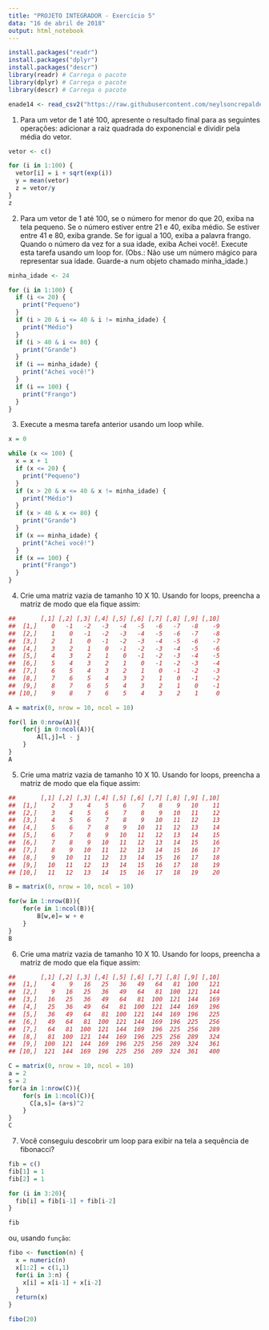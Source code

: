 ---
title: "PROJETO INTEGRADOR - Exercício 5"
data: "16 de abril de 2018"
output: html_notebook 
---

```{r}
install.packages("readr")
install.packages("dplyr")
install.packages("descr")
library(readr) # Carrega o pacote 
library(dplyr) # Carrega o pacote
library(descr) # Carrega o pacote 

enade14 <- read_csv2("https://raw.githubusercontent.com/neylsoncrepalde/introducao_ao_r/master/dados/enade_2014_amostra.csv")

```


1.  Para um vetor de 1 até 100, apresente o resultado final para as seguintes operações: adicionar a raiz quadrada do exponencial e dividir pela média do vetor.

```{r}
vetor <- c()

for (i in 1:100) {
  vetor[i] = i + sqrt(exp(i))
  y = mean(vetor)
  z = vetor/y
}
z

```

2.  Para um vetor de 1 até 100, se o número for menor do que 20, exiba na tela pequeno. Se o número estiver entre 21 e 40, exiba médio. Se estiver entre 41 e 80, exiba grande. Se for igual a 100, exiba a palavra frango. Quando o número da vez for a sua idade, exiba Achei você!. Execute esta tarefa usando um loop for. (Obs.: Não use um número mágico para representar sua idade. Guarde-a num objeto chamado minha_idade.)
  
```{r}
minha_idade <- 24

for (i in 1:100) {
  if (i <= 20) {
    print("Pequeno")
  }
  if (i > 20 & i <= 40 & i != minha_idade) {
    print("Médio")
  }
  if (i > 40 & i <= 80) {
    print("Grande")
  }
  if (i == minha_idade) {
    print("Achei você!")
  }
  if (i == 100) {
    print("Frango")
  }
}


```
  
3.  Execute a mesma tarefa anterior usando um loop while.
  
```{r}
x = 0

while (x <= 100) {
  x = x + 1
  if (x <= 20) {
    print("Pequeno")
  }
  if (x > 20 & x <= 40 & x != minha_idade) {
    print("Médio")
  }
  if (x > 40 & x <= 80) {
    print("Grande")
  }
  if (x == minha_idade) {
    print("Achei você!")
  }
  if (x == 100) {
    print("Frango")
  }
}

```
  
4.  Crie uma matriz vazia de tamanho 10 X 10. Usando for loops, preencha a matriz de modo que ela fique assim:

```{r}
##       [,1] [,2] [,3] [,4] [,5] [,6] [,7] [,8] [,9] [,10]
##  [1,]    0   -1   -2   -3   -4   -5   -6   -7   -8    -9
##  [2,]    1    0   -1   -2   -3   -4   -5   -6   -7    -8
##  [3,]    2    1    0   -1   -2   -3   -4   -5   -6    -7
##  [4,]    3    2    1    0   -1   -2   -3   -4   -5    -6
##  [5,]    4    3    2    1    0   -1   -2   -3   -4    -5
##  [6,]    5    4    3    2    1    0   -1   -2   -3    -4
##  [7,]    6    5    4    3    2    1    0   -1   -2    -3
##  [8,]    7    6    5    4    3    2    1    0   -1    -2
##  [9,]    8    7    6    5    4    3    2    1    0    -1
## [10,]    9    8    7    6    5    4    3    2    1     0
```


```{r}
A = matrix(0, nrow = 10, ncol = 10)

for(l in 0:nrow(A)){
    for(j in 0:ncol(A)){
        A[l,j]=l - j
    } 
}
A

```

5.  Crie uma matriz vazia de tamanho 10 X 10. Usando for loops, preencha a matriz de modo que ela fique assim:

```{r}
##       [,1] [,2] [,3] [,4] [,5] [,6] [,7] [,8] [,9] [,10]
##  [1,]    2    3    4    5    6    7    8    9   10    11
##  [2,]    3    4    5    6    7    8    9   10   11    12
##  [3,]    4    5    6    7    8    9   10   11   12    13
##  [4,]    5    6    7    8    9   10   11   12   13    14
##  [5,]    6    7    8    9   10   11   12   13   14    15
##  [6,]    7    8    9   10   11   12   13   14   15    16
##  [7,]    8    9   10   11   12   13   14   15   16    17
##  [8,]    9   10   11   12   13   14   15   16   17    18
##  [9,]   10   11   12   13   14   15   16   17   18    19
## [10,]   11   12   13   14   15   16   17   18   19    20
```



```{r}
B = matrix(0, nrow = 10, ncol = 10)

for(w in 1:nrow(B)){
    for(e in 1:ncol(B)){
        B[w,e]= w + e
    } 
}
B

```

6.  Crie uma matriz vazia de tamanho 10 X 10. Usando for loops, preencha a matriz de modo que ela fique assim:

```{r}
##       [,1] [,2] [,3] [,4] [,5] [,6] [,7] [,8] [,9] [,10]
##  [1,]    4    9   16   25   36   49   64   81  100   121
##  [2,]    9   16   25   36   49   64   81  100  121   144
##  [3,]   16   25   36   49   64   81  100  121  144   169
##  [4,]   25   36   49   64   81  100  121  144  169   196
##  [5,]   36   49   64   81  100  121  144  169  196   225
##  [6,]   49   64   81  100  121  144  169  196  225   256
##  [7,]   64   81  100  121  144  169  196  225  256   289
##  [8,]   81  100  121  144  169  196  225  256  289   324
##  [9,]  100  121  144  169  196  225  256  289  324   361
## [10,]  121  144  169  196  225  256  289  324  361   400
```


```{r}

C = matrix(0, nrow = 10, ncol = 10)
a = 2
s = 2
for(a in 1:nrow(C)){
    for(s in 1:ncol(C)){
      C[a,s]= (a+s)^2
    } 
}
C

```

7.  Você conseguiu descobrir um loop para exibir na tela a sequência de fibonacci?

```{r}


fib = c()
fib[1] = 1
fib[2] = 1

for (i in 3:20){
  fib[i] = fib[i-1] + fib[i-2]
}

fib

```


ou, usando `função`:

```{r}

fibo <- function(n) {
  x = numeric(n)
  x[1:2] = c(1,1)
  for(i in 3:n) {
    x[i] = x[i-1] + x[i-2]
  }
  return(x)
}

fibo(20)
```

